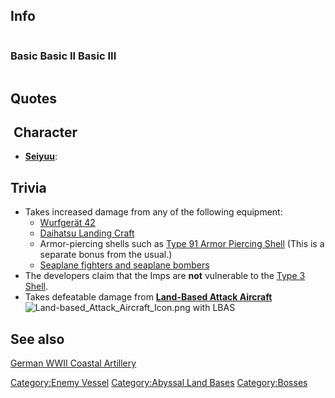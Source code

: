 ==Info==

<div style="display: inline-block;">
===Basic===
{{EnemyShipInfoKai|Artillery Imp/|los=auto|los_max=auto|evasion=auto|evasion_max=auto|asw=auto|asw_max=auto}}
</div>

<div style="display: inline-block;">
===Basic II===
{{EnemyShipInfoKai|Artillery Imp/II|los=auto|los_max=auto|evasion=auto|evasion_max=auto|asw=auto|asw_max=auto}}
</div>

<div style="display: inline-block;">
===Basic III===
{{EnemyShipInfoKai|Artillery Imp/III|los=auto|los_max=auto|evasion=auto|evasion_max=auto|asw=auto|asw_max=auto}}
</div>

{{EnemyShipCategoriesKai|Artillery Imp/}}

==Quotes==

{{Abyssquote|開幕前 = None|Clip0 = {{Audio|file=Artillery Imp Attack.ogg}}|砲撃 = シャァーッ！|EN0 = Shaaaarr!|Clip2 = {{Audio|file=Artillery Imp Damaged.ogg}}|被弾 = キィッ…|EN2 = Kii...|昼戦終了時 = None}}
== Character ==
* '''[[Glossary#List of Vessels by Japanese Voice Actresses|Seiyuu]]''':
==Trivia==
*Takes increased damage from any of the following equipment:
**[[WG42 (Wurfgerät 42)|Wurfgerät 42]]
**[[Daihatsu Landing Craft]]
**Armor-piercing shells such as [[Type 91 Armor Piercing Shell]] (This is a separate bonus from the usual.)
**[[List of Seaplanes by stats|Seaplane fighters and seaplane bombers]]
*The developers claim that the Imps are '''not''' vulnerable to the [[Type 3 Shell]].
*Takes defeatable damage from [http://kancolle.wikia.com/wiki/List_of_Land-based_Attack_Aircraft_by_stats '''Land-Based Attack Aircraft'''] [[File:Land-based Attack Aircraft Icon.png]] with LBAS

==See also==
[https://www.flickr.com/photos/russell_w_b/318483890/in/album-72157603795684131/ German WWII Coastal Artillery]{{Enemyshiplist}}
[[Category:Enemy Vessel]]
[[Category:Abyssal Land Bases]]
[[Category:Bosses]]